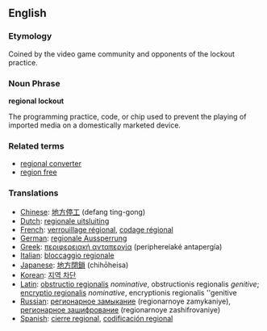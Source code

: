 {{Wikipedia}}
==English==

===Etymology===
Coined by the video game community and opponents of the lockout practice. 

===Noun Phrase===
'''regional lockout'''

The programming practice, code, or chip used to prevent the playing of imported media on a domestically marketed device.

===Related terms===
*[[regional converter]]
*[[region free]]

===Translations===
*[[Chinese]]: [[地方停工]] (defang ting-gong)
*[[Dutch]]: [[regionale uitsluiting]]
*[[French]]: [[verrouillage régional]], [[codage régional]]
*[[German]]: [[regionale Aussperrung]]
*[[Greek]]: [[περιφερειακή ανταπεργία]] (periphereiaké antapergía)
*[[Italian]]: [[bloccaggio regionale]]
*[[Japanese]]: [[地方閉鎖]] (chihōheisa)
*[[Korean]]: [[지역 차단]]
*[[Latin]]: [[obstructio regionalis]] ''nominative'', obstructionis regionalis ''genitive''; [[encryptio regionalis]] ''nominative'', encryptionis regionalis ''genitive
*[[Russian]]: [[регионарное замыкание]] (regionarnoye zamykaniye), [[регионарное зашифрование]] (regionarnoye zashifrovaniye)
*[[Spanish]]: [[cierre regional]], [[codificación regional]]